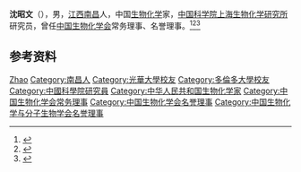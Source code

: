 '''沈昭文'''（{{bd|1906年||1998年}}），男，[[江西|江西]][[南昌|南昌]]人，中国[[生物化学|生物化学]]家，[[中国科学院上海生物化学研究所|中国科学院上海生物化学研究所]]研究员，曾任[[中国生物化学会|中国生物化学会]]常务理事、名誉理事。<ref>{{Cite journal|url=https://kns.cnki.net/kcms/detail/detail.aspx?dbcode=CJFD&dbname=CJFD8589&filename=SJKE198507003&v=HwKgvJQeMyKYPquVgC42qqGE5IxsppcTm2V7%25mmd2FwEkcrsbAUdfMUayczBUZM6lPyXo|title=生物化学家沈昭文|author=|year=1985|issue=07|issn=1000-0968|journal=世界科学|doi=|access-date=2021-01-24|archive-date=2021-01-29|archive-url=https://web.archive.org/web/20210129203707/https://kns.cnki.net/kcms/detail/detail.aspx?dbcode=CJFD&dbname=CJFD8589&filename=SJKE198507003&v=HwKgvJQeMyKYPquVgC42qqGE5IxsppcTm2V7%25mmd2FwEkcrsbAUdfMUayczBUZM6lPyXo|dead-url=no}}</ref><ref>{{Cite journal|url=https://kns.cnki.net/kcms/detail/detail.aspx?dbcode=CJFD&dbname=CJFD2006&filename=SMHX200603027&v=hgC0ScIedBTongC6JPkuskfgywlD%25mmd2B%25mmd2B2p%25mmd2BPyt6NsJIK0ZUcdomnXCVB5tlHfh7KL6|title=纪念沈昭文教授百年诞辰|author=孙册, 黄爱珠|year=2006|issue=03|issn=1000-1336|journal=生命的化学|doi=|access-date=2021-01-24|archive-date=2021-02-01|archive-url=https://web.archive.org/web/20210201021240/https://kns.cnki.net/kcms/detail/detail.aspx?dbcode=CJFD&dbname=CJFD2006&filename=SMHX200603027&v=hgC0ScIedBTongC6JPkuskfgywlD%25mmd2B%25mmd2B2p%25mmd2BPyt6NsJIK0ZUcdomnXCVB5tlHfh7KL6|dead-url=no}}</ref><ref>{{cite book|title=中囯人名大辞典·当代人物卷|author=廖盖隆等编|year=1990|publisher=上海辞书出版社|location=上海|page=}}</ref>

== 参考资料 ==
{{reflist}}

{{Navboxes 
| title  = 沈昭文在[[中国生物化学与分子生物学会|中国生物化学与分子生物学会]]的职务
| list1  =
{{中国生物化学会第一届理事会}}
{{中国生物化学会第二届理事会}}
{{中国生物化学会第三届理事会}}
{{中国生物化学会第四届理事会}}
{{中国生物化学会第五届理事会}}
{{中国生物化学与分子生物学会第六届理事会}}
{{中国生物化学与分子生物学会第七届理事会}}
}}

{{Authority control}}
{{DEFAULTSORT:Shen沈}}
[[Category:沈姓|Zhao]]
[[Category:南昌人|Category:南昌人]]
[[Category:光華大學校友|Category:光華大學校友]]
[[Category:多倫多大學校友|Category:多倫多大學校友]]
[[Category:中國科學院研究員|Category:中國科學院研究員]]
[[Category:中华人民共和国生物化学家|Category:中华人民共和国生物化学家]]
[[Category:中国生物化学会常务理事|Category:中国生物化学会常务理事]]
[[Category:中国生物化学会名誉理事|Category:中国生物化学会名誉理事]]
[[Category:中国生物化学与分子生物学会名誉理事|Category:中国生物化学与分子生物学会名誉理事]]

{{中国人物小作品}}